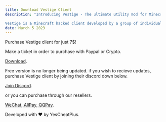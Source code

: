 ```yaml
---
title: Download Vestige Client
description: "Introducing Vestige - The ultimate utility mod for Minecraft players!

Vestige is a Minecraft hacked client developed by a group of individuals who market it as a utility tool to enhance the player's gaming experience. It includes several features that are not available in the vanilla game, such as AutoPlay, Animations, and Fullbright. It also includes cheats like ESP, Fly hacks, and Speed, which give players an unfair advantage in the game. What sets Vestige apart from other hacked clients is its ability to bypass certain anti-cheat measures implemented by popular Minecraft servers. This allows players to use the hacked client without getting detected by the anti-cheat system and potentially getting banned from the server. Another standout feature of Vestige is its stunning visual design. It comes with a sleek and modern interface that is both aesthetically pleasing and user-friendly. The client also includes a range of customization options that allow players to personalize their experience and adjust settings to suit their needs. Try Vestige today and see how it can transform your Minecraft experience!"
date: March 5 2023
---
```


Purchase Vestige client for just 7$!

Make a ticket in order to purchase with Paypal or Crypto.

[Download](https://link-center.net/333645/vestige-202 "Vestige 2.0.2").

Free version is no longer being updated. if you wish to recieve updates, purchase Vestige client by joining their discord down below.

[Join Discord](https://discord.gg/UdR8CBk3af).

or you can purchase through our resellers.

[WeChat, AliPay, QQPay](https://kook.top/OYQhWY).

Developed with ❤️ by YesCheatPlus.
